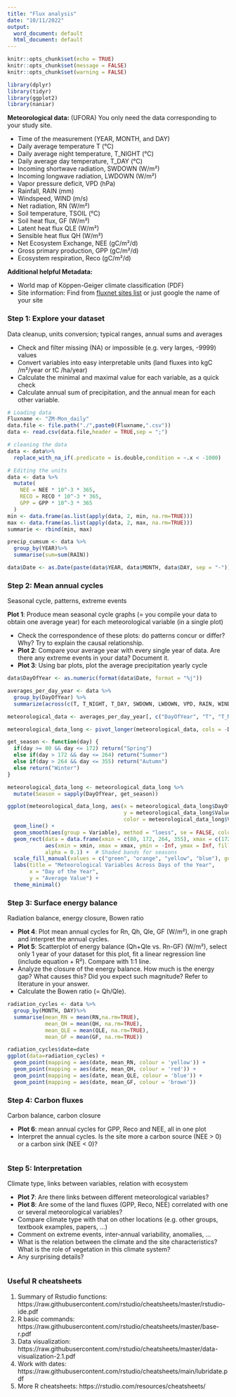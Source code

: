 ```yaml
---
title: "Flux analysis"
date: "10/11/2022"
output:
  word_document: default
  html_document: default
---
```


```r
knitr::opts_chunk$set(echo = TRUE)
knitr::opts_chunk$set(message = FALSE)
knitr::opts_chunk$set(warning = FALSE)
```

```r
library(dplyr)
library(tidyr)
library(ggplot2)
library(naniar)
```

**Meteorological data:** 
(UFORA) You only need the data corresponding to your study site.

- Time of the measurement (YEAR, MONTH, and DAY)
- Daily average temperature T (°C)
- Daily average night temperature, T_NIGHT (°C)
- Daily average day temperature, T_DAY (°C)
- Incoming shortwave radiation, SWDOWN (W/m²)
- Incoming longwave radiation, LWDOWN (W/m²)
- Vapor pressure deficit, VPD (hPa)
- Rainfall, RAIN (mm)
- Windspeed, WIND (m/s)
- Net radiation, RN (W/m²)
- Soil temperature, TSOIL (°C)
- Soil heat flux, GF (W/m²)
- Latent heat flux QLE (W/m²)
- Sensible heat flux QH (W/m²)
- Net Ecosystem Exchange, NEE (gC/m²/d)
- Gross primary production, GPP (gC/m²/d)
- Ecosystem respiration, Reco (gC/m²/d)

**Additional helpful Metadata:**

- World map of Köppen-Geiger climate classification (PDF)
- Site information: Find from [fluxnet sites list](https://fluxnet.org/sites/site-list-and-pages) or just google the name of your site


### Step 1: Explore your dataset 
Data cleanup, units conversion; typical ranges, annual sums and averages  

- Check and filter missing (NA) or impossible (e.g. very larges, -9999) values
- Convert variables into easy interpretable units (land fluxes into kgC /m²/year or tC /ha/year)
- Calculate the minimal and maximal value for each variable, as a quick check
- Calculate annual sum of precipitation, and the annual mean for each other variable. 

```r
# Loading data
Fluxname <- "ZM-Mon_daily"
data.file <- file.path("./",paste0(Fluxname,".csv"))
data <- read.csv(data.file,header = TRUE,sep = ";")

```

```r
# cleaning the data
data <- data%>%
  replace_with_na_if(.predicate = is.double,condition = ~.x < -1000)


```

```r
# Editing the units
data <- data %>%
  mutate(
    NEE = NEE * 10^-3 * 365,
    RECO = RECO * 10^-3 * 365,
    GPP = GPP * 10^-3 * 365
  )
min <- data.frame(as.list(apply(data, 2, min, na.rm=TRUE)))
max <- data.frame(as.list(apply(data, 2, max, na.rm=TRUE)))
summarie <- rbind(min, max)

precip_cumsum <- data %>%
  group_by(YEAR)%>%
  summarise(sum=sum(RAIN))

data$Date <- as.Date(paste(data$YEAR, data$MONTH, data$DAY, sep = "-"))
```


### Step 2: Mean annual cycles
Seasonal cycle, patterns, extreme events 


**Plot 1**: Produce mean seasonal cycle graphs (= you compile your data to obtain one average year) for each meteorological variable (in a single plot)


- Check the correspondence of these plots: do patterns concur or differ? Why? Try to explain the causal relationship. 
- **Plot 2**: Compare your average year with every single year of data. Are there any extreme events in your data? Document it.
- **Plot 3**: Using bar plots, plot the average precipitation yearly cycle
```r
data$DayOfYear <- as.numeric(format(data$Date, format = "%j"))

averages_per_day_year <- data %>%
  group_by(DayOfYear) %>%
  summarize(across(c(T, T_NIGHT, T_DAY, SWDOWN, LWDOWN, VPD, RAIN, WIND, RN, TSOIL, GF, QLE, QH, NEE, RECO, GPP), mean, na.rm = TRUE))

meteorological_data <- averages_per_day_year[, c("DayOfYear", "T", "T_NIGHT", "T_DAY", "VPD", "RAIN", "WIND", "TSOIL")]

meteorological_data_long <- pivot_longer(meteorological_data, cols = -DayOfYear, names_to = "Variable", values_to = "Value")

get_season <- function(day) {
  if(day >= 80 && day <= 172) return("Spring")
  else if(day > 172 && day <= 264) return("Summer")
  else if(day > 264 && day <= 355) return("Autumn")
  else return("Winter")
}

meteorological_data_long <- meteorological_data_long %>%
  mutate(Season = sapply(DayOfYear, get_season))

ggplot(meteorological_data_long, aes(x = meteorological_data_long$DayOfYear, 
                                     y = meteorological_data_long$Value, 
                                     color = meteorological_data_long$Variable)) +
  geom_line() +
  geom_smooth(aes(group = Variable), method = "loess", se = FALSE, color = "black") +  # Adding a smoothed line
  geom_rect(data = data.frame(xmin = c(80, 172, 264, 355), xmax = c(172, 264, 355, 366)),
            aes(xmin = xmin, xmax = xmax, ymin = -Inf, ymax = Inf, fill = factor(seq(1, 4))),
            alpha = 0.1) +  # Shaded bands for seasons
  scale_fill_manual(values = c("green", "orange", "yellow", "blue"), guide = FALSE) +  # Custom colors for seasons
  labs(title = "Meteorological Variables Across Days of the Year",
       x = "Day of the Year",
       y = "Average Value") +
  theme_minimal()

```


### Step 3: Surface energy balance
Radiation balance, energy closure, Bowen ratio 

- **Plot 4**: Plot mean annual cycles for Rn, Qh, Qle, GF (W/m²), in one graph  and interpret the annual cycles.
- **Plot 5**: Scatterplot of energy balance (Qh+Qle vs. Rn-GF) (W/m²), select only 1 year of your dataset for this plot, fit a linear regression line (include equation + R²). Compare with 1:1 line.
- Analyze the closure of the energy balance. How much is the energy gap? What causes this? Did you expect such magnitude? Refer to literature in your answer.
- Calculate the Bowen ratio (= Qh/Qle).
```r
radiation_cycles <- data %>%
  group_by(MONTH, DAY)%>%
  summarise(mean_RN = mean(RN,na.rm=TRUE),
            mean_QH = mean(QH, na.rm=TRUE),
            mean_QLE = mean(QLE, na.rm=TRUE),
            mean_GF = mean(GF, na.rm=TRUE))

radiation_cycles$date=date
ggplot(data=radiation_cycles) +
  geom_point(mapping = aes(date, mean_RN, colour = 'yellow')) +
  geom_point(mapping = aes(date, mean_QH, colour = 'red')) +
  geom_point(mapping = aes(date, mean_QLE, colour = 'blue')) +
  geom_point(mapping = aes(date, mean_GF, colour = 'brown'))
```

### Step 4: Carbon fluxes
Carbon balance, carbon closure

- **Plot 6**: mean annual cycles for GPP, Reco and NEE, all in one plot
- Interpret the annual cycles. Is the site more a carbon source (NEE > 0) or a carbon sink (NEE < 0)?
```r


```


### Step 5: Interpretation
Climate type, links between variables, relation with ecosystem 

- **Plot 7**: Are there links between different meteorological variables?
- **Plot 8**: Are some of the land fluxes (GPP, Reco, NEE) correlated with one or several meteorological variables?
- Compare climate type with that on other locations (e.g. other groups, textbook examples, papers, ...)
- Comment on extreme events, inter-annual variability, anomalies, …
- What is the relation between the climate and the site characteristics? What is the role of vegetation in this climate system?
- Any surprising details?
```r


```


### Useful R cheatsheets
1. Summary of Rstudio functions: https://raw.githubusercontent.com/rstudio/cheatsheets/master/rstudio-ide.pdf
2. R basic commands: https://raw.githubusercontent.com/rstudio/cheatsheets/master/base-r.pdf
3. Data visualization: https://raw.githubusercontent.com/rstudio/cheatsheets/master/data-visualization-2.1.pdf
4. Work with dates: https://raw.githubusercontent.com/rstudio/cheatsheets/main/lubridate.pdf
5. More R cheatsheets: https://rstudio.com/resources/cheatsheets/

